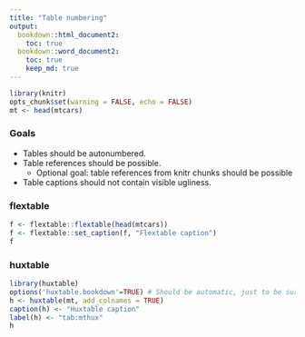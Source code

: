 ```yaml
---
title: "Table numbering"
output: 
  bookdown::html_document2:
    toc: true
  bookdown::word_document2:
    toc: true
    keep_md: true
---
```


```r
library(knitr)
opts_chunk$set(warning = FALSE, echo = FALSE)
mt <- head(mtcars)
```

### Goals

* Tables should be autonumbered. 
* Table references should be possible.
  - Optional goal: table references from knitr chunks should be possible
  
* Table captions should not contain visible ugliness.

### flextable

```r
f <- flextable::flextable(head(mtcars))
f <- flextable::set_caption(f, "Flextable caption")
f
```

### huxtable

```r
library(huxtable)
options('huxtable.bookdown'=TRUE) # Should be automatic, just to be sure
h <- huxtable(mt, add_colnames = TRUE)
caption(h) <- "Huxtable caption"
label(h) <- "tab:mthux"
h

```



